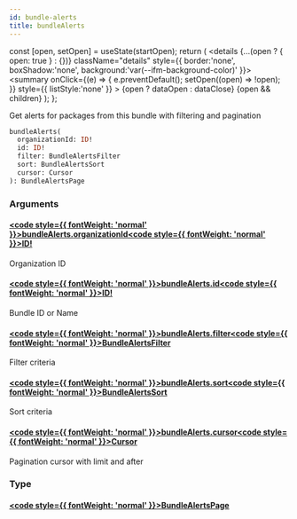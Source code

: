 ```yaml
---
id: bundle-alerts
title: bundleAlerts
---
```









  const [open, setOpen] = useState(startOpen);
  return (
    <details {...(open ? { open: true } : {})} className="details" style={{ border:'none', boxShadow:'none', background:'var(--ifm-background-color)' }}>
      <summary
        onClick={(e) => {
          e.preventDefault();
          setOpen((open) => !open);
        }}
        style={{ listStyle:'none' }}
      >
      {open ? dataOpen : dataClose}
      </summary>
      {open && children}
    </details>
  );
};








Get alerts for packages from this bundle with filtering and pagination


```graphql
bundleAlerts(
  organizationId: ID!
  id: ID!
  filter: BundleAlertsFilter
  sort: BundleAlertsSort
  cursor: Cursor
): BundleAlertsPage
```




### Arguments

#### [<code style={{ fontWeight: 'normal' }}>bundleAlerts.<b>organizationId</b></code>](#)<Bullet />[<code style={{ fontWeight: 'normal' }}><b>ID!</b></code>](/swapi/types/scalars/id.mdx) <Badge class="badge badge--secondary badge--non_null" text="non-null"/> <Badge class="badge badge--secondary " text="scalar"/> 
Organization ID


#### [<code style={{ fontWeight: 'normal' }}>bundleAlerts.<b>id</b></code>](#)<Bullet />[<code style={{ fontWeight: 'normal' }}><b>ID!</b></code>](/swapi/types/scalars/id.mdx) <Badge class="badge badge--secondary badge--non_null" text="non-null"/> <Badge class="badge badge--secondary " text="scalar"/> 
Bundle ID or Name


#### [<code style={{ fontWeight: 'normal' }}>bundleAlerts.<b>filter</b></code>](#)<Bullet />[<code style={{ fontWeight: 'normal' }}><b>BundleAlertsFilter</b></code>](/swapi/types/inputs/bundle-alerts-filter.mdx) <Badge class="badge badge--secondary " text="input"/> 
Filter criteria


#### [<code style={{ fontWeight: 'normal' }}>bundleAlerts.<b>sort</b></code>](#)<Bullet />[<code style={{ fontWeight: 'normal' }}><b>BundleAlertsSort</b></code>](/swapi/types/inputs/bundle-alerts-sort.mdx) <Badge class="badge badge--secondary " text="input"/> 
Sort criteria


#### [<code style={{ fontWeight: 'normal' }}>bundleAlerts.<b>cursor</b></code>](#)<Bullet />[<code style={{ fontWeight: 'normal' }}><b>Cursor</b></code>](/swapi/types/inputs/cursor.mdx) <Badge class="badge badge--secondary " text="input"/> 
Pagination cursor with limit and after


### Type

#### [<code style={{ fontWeight: 'normal' }}><b>BundleAlertsPage</b></code>](/swapi/types/objects/bundle-alerts-page.mdx) <Badge class="badge badge--secondary " text="object"/>